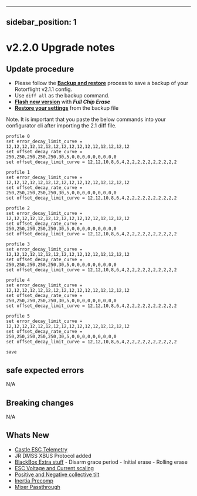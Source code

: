 
---
sidebar_position: 1
---

# v2.2.0 Upgrade notes

## Update procedure
* Please follow the [**Backup and restore**](../setup/backup-and-restore.md) process to save a backup of your Rotorflight v2.1.1 config. 
* Use `diff all` as the backup command. 
* [**Flash new version**](../setup/flashing-the-firmware.mdx) with ***Full Chip Erase***
* [**Restore your settings**](../setup/backup-and-restore#loadrestore-config) from the backup file

Note.  It is important that you paste the below commands into your configurator cli after importing the 2.1 diff file. 
```
profile 0
set error_decay_limit_curve = 12,12,12,12,12,12,12,12,12,12,12,12,12,12,12,12
set offset_decay_rate_curve = 250,250,250,250,250,30,5,0,0,0,0,0,0,0,0,0
set offset_decay_limit_curve = 12,12,10,8,6,4,2,2,2,2,2,2,2,2,2,2

profile 1
set error_decay_limit_curve = 12,12,12,12,12,12,12,12,12,12,12,12,12,12,12,12
set offset_decay_rate_curve = 250,250,250,250,250,30,5,0,0,0,0,0,0,0,0,0
set offset_decay_limit_curve = 12,12,10,8,6,4,2,2,2,2,2,2,2,2,2,2

profile 2
set error_decay_limit_curve = 12,12,12,12,12,12,12,12,12,12,12,12,12,12,12,12
set offset_decay_rate_curve = 250,250,250,250,250,30,5,0,0,0,0,0,0,0,0,0
set offset_decay_limit_curve = 12,12,10,8,6,4,2,2,2,2,2,2,2,2,2,2

profile 3
set error_decay_limit_curve = 12,12,12,12,12,12,12,12,12,12,12,12,12,12,12,12
set offset_decay_rate_curve = 250,250,250,250,250,30,5,0,0,0,0,0,0,0,0,0
set offset_decay_limit_curve = 12,12,10,8,6,4,2,2,2,2,2,2,2,2,2,2

profile 4
set error_decay_limit_curve = 12,12,12,12,12,12,12,12,12,12,12,12,12,12,12,12
set offset_decay_rate_curve = 250,250,250,250,250,30,5,0,0,0,0,0,0,0,0,0
set offset_decay_limit_curve = 12,12,10,8,6,4,2,2,2,2,2,2,2,2,2,2

profile 5
set error_decay_limit_curve = 12,12,12,12,12,12,12,12,12,12,12,12,12,12,12,12
set offset_decay_rate_curve = 250,250,250,250,250,30,5,0,0,0,0,0,0,0,0,0
set offset_decay_limit_curve = 12,12,10,8,6,4,2,2,2,2,2,2,2,2,2,2

save
```

## safe expected errors
N/A

## Breaking changes
N/A

## Whats New
* [Castle ESC Telemetry](../setup/esc-telemetry.mdx#castle-esc-telemetry)
* JR DMSS XBUS Protocol added
* [BlackBox Extra stuff](../configurator/tabs/blackbox#blackbox-configuration)
        - Disarm grace period
        - Initial erase
        - Rolling erase
* [ESC Voltage and Current scaling](../setup/esc-telemetry#calibrate-telemetry-values)
* [Positive and Negative collective tilt](../configurator/tabs/mixer#positive-and-negative-collective-tilt-correction)
* [Inertia Precomp](../configurator/tabs/profiles#inertia-precomp-gain)
* [Mixer Passthrough](../setup//setup-mixer.mdx#mixer-override)


